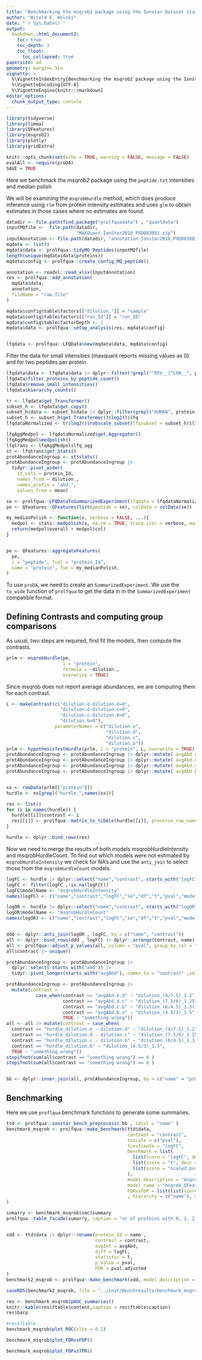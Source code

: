 ```yaml
---
title: "Benchmarking the msqrob2 package using the Ionstar Dataset starting from peptides.txt"
author: "Witold E. Wolski"
date: "`r Sys.Date()`"
output: 
  bookdown::html_document2:
    toc: true
    toc_depth: 3
    toc_float:
      toc_collapsed: true
papersize: a4
geometry: margin=.5in
vignette: >
  %\VignetteIndexEntry{Benchmarking the msqrob2 package using the Ionstar Dataset starting from peptides.txt} 
  %\VignetteEncoding{UTF-8}
  %\VignetteEngine{knitr::rmarkdown}
editor_options:
  chunk_output_type: console
---
```


```r
library(tidyverse)
library(limma)
library(QFeatures)
library(msqrob2)
library(plotly)
library(gridExtra)

knitr::opts_chunk$set(echo = TRUE, warning = FALSE, message = FALSE)
evalAll <- require(proDA)
SAVE = TRUE

```


Here we benchmark the _msqrob2_ package using the `peptide.txt` intensities and median polish

We will be examining the `msqrobHurdle` method, which does produce inference using `rlm` from protein intensity estimates and uses `glm` to obtain estimates in those cases where no estimates are found. 


```r
datadir <- file.path(find.package("prolfquadata") , "quantdata")
inputMQfile <-  file.path(datadir,
                          "MAXQuant_IonStar2018_PXD003881.zip")
inputAnnotation <- file.path(datadir, "annotation_Ionstar2018_PXD003881.xlsx")
mqdata <- list()
mqdata$data <- prolfqua::tidyMQ_Peptides(inputMQfile)
length(unique(mqdata$data$proteins))
mqdata$config <- prolfqua::create_config_MQ_peptide()

annotation <- readxl::read_xlsx(inputAnnotation)
res <- prolfqua::add_annotation(
  mqdata$data,
  annotation,
  fileName = "raw.file"
)

mqdata$config$table$factors[["dilution."]] = "sample"
mqdata$config$table$factors[["run_Id"]] = "run_ID"
mqdata$config$table$factorDepth <- 1
mqdata$data <- prolfqua::setup_analysis(res, mqdata$config)


lfqdata <- prolfqua::LFQData$new(mqdata$data, mqdata$config)
```


Filter the data for small intensities (maxquant reports missing values as 0) and for two peptides per protein.


```r
lfqdata$data <- lfqdata$data |> dplyr::filter(!grepl("^REV__|^CON__", protein_Id)) 
lfqdata$filter_proteins_by_peptide_count()
lfqdata$remove_small_intensities()
lfqdata$hierarchy_counts()


```



```r
tr <- lfqdata$get_Transformer()
subset_h <- lfqdata$get_copy()
subset_h$data <- subset_h$data |> dplyr::filter(grepl("HUMAN", protein_Id))
subset_h <- subset_h$get_Transformer()$log2()$lfq
lfqdataNormalized <- tr$log2()$robscale_subset(lfqsubset = subset_h)$lfq

```



```r
lfqAggMedpol <- lfqdataNormalized$get_Aggregator()
lfqAggMedpol$medpolish()
lfqtrans <- lfqAggMedpol$lfq_agg
st <- lfqtrans$get_Stats()
protAbundanceIngroup <- st$stats()
protAbundanceIngroup <- protAbundanceIngroup |>
  tidyr::pivot_wider(
    id_cols = protein_Id,
    names_from = dilution.,
    names_prefix = "abd.",
    values_from = mean)


```


```r


se <- prolfqua::LFQDataToSummarizedExperiment(lfqdata = lfqdataNormalized)
pe <- QFeatures::QFeatures(list(peptide = se), colData = colData(se))

my_medianPolish <- function(x, verbose = FALSE, ...){
  medpol <- stats::medpolish(x, na.rm = TRUE, trace.iter = verbose, maxiter = 10)
  return(medpol$overall + medpol$col)
}


pe <- QFeatures::aggregateFeatures(
  pe,
  i = "peptide", fcol = "protein_Id",
  name = "protein", fun = my_medianPolish, 
)
```

To use `proDA`, we need to create an `SummarizedExperiment`. We use the `to_wide` function of `prolfqua` to get the data in in the `SummarizedExperiment` compatible format.


## Defining Contrasts and computing group comparisons

As usual, two steps are required, first fit the models, then compute the contrasts.

```r
prlm <- msqrobHurdle(pe,
                     i = "protein",
                     formula = ~dilution.,
                     overwrite = TRUE)


```

Since msqrob does not report average abundances, we are computing them for each contrast.

```r
L <- makeContrast(c("dilution.e-dilution.d=0",
                    "dilution.d-dilution.c=0",
                    "dilution.c-dilution.b=0",
                    "dilution.b=0"),
                  parameterNames = c("dilution.e",
                                     "dilution.d",
                                     "dilution.c",
                                     "dilution.b"))
prlm <- hypothesisTestHurdle(prlm, i = "protein", L, overwrite = TRUE)
protAbundanceIngroup <- protAbundanceIngroup |> dplyr::mutate( avgAbd.e.d =  mean( c(abd.e,abd.d), na.rm = TRUE)  )
protAbundanceIngroup <- protAbundanceIngroup |> dplyr::mutate( avgAbd.d.c =  mean( c(abd.d,abd.c), na.rm = TRUE)  )
protAbundanceIngroup <- protAbundanceIngroup |> dplyr::mutate( avgAbd.c.b =  mean( c(abd.c,abd.b), na.rm = TRUE)  )
protAbundanceIngroup <- protAbundanceIngroup |> dplyr::mutate( avgAbd.b.a =  mean( c(abd.b,abd.a), na.rm = TRUE)  )


xx <- rowData(prlm[["protein"]])
hurdle <- xx[grepl("hurdle_",names(xx))]

res <- list()
for (i in names(hurdle)) { 
  hurdle[[i]]$contrast <- i
  res[[i]] <- prolfqua::matrix_to_tibble(hurdle[[i]], preserve_row_names = "name")
}

hurdle <- dplyr::bind_rows(res)

```


Now we need to merge the results of both models msqrobHurdleIntensity and msqrobHurdleCount. To find out which models were not estimated by `msqrobHurdleIntensity` we check for NA's and use the `anti_join` to select those from the `msqrobHurdleCount` models.

```r

logFC <- hurdle |> dplyr::select("name","contrast", starts_with("logFC"))
logFC <- filter(logFC ,!is.na(logFCt))
logFC$modelName <- "msqrobHurdleIntensity"
names(logFC) <- c("name","contrast","logFC","se","df","t","pval","modelName")

logOR <- hurdle |> dplyr::select("name","contrast", starts_with("logOR"))
logOR$modelName <- "msqrobHurdleCount"
names(logOR) <- c("name","contrast","logFC","se","df","t","pval","modelName")


ddd <- dplyr::anti_join(logOR , logFC, by = c("name", "contrast"))
all <- dplyr::bind_rows(ddd , logFC) |> dplyr::arrange(contrast, name)
all <- prolfqua::adjust_p_values(all, column = "pval", group_by_col = "contrast")
all$contrast |> unique()

protAbundanceIngroup <- protAbundanceIngroup |> 
  dplyr::select(-starts_with("abd")) |> 
  tidyr::pivot_longer(starts_with("avgAbd"), names_to = "contrast" ,values_to = "avgAbd")

protAbundanceIngroup <- protAbundanceIngroup |> 
  mutate(contrast = 
           case_when(contrast == "avgAbd.e.d" ~ "dilution_(9/7.5)_1.2",
                     contrast == "avgAbd.d.c" ~ "dilution_(7.5/6)_1.25",
                     contrast == "avgAbd.c.b" ~ "dilution_(6/4.5)_1.3(3)",
                     contrast == "avgAbd.b.a" ~ "dilution_(4.5/3)_1.5",
                     TRUE ~ "something wrong"))
all <- all |> mutate(contrast = case_when(
  contrast == "hurdle_dilution.e - dilution.d" ~ "dilution_(9/7.5)_1.2",
  contrast == "hurdle_dilution.d - dilution.c" ~ "dilution_(7.5/6)_1.25",
  contrast == "hurdle_dilution.c - dilution.b" ~ "dilution_(6/4.5)_1.3(3)",
  contrast == "hurdle_dilution.b" ~ "dilution_(4.5/3)_1.5",
  TRUE ~ "something wrong"))
stopifnot(sum(all$contrast == "something wrong") == 0 )
stopifnot(sum(all$contrast == "something wrong") == 0 )


bb <- dplyr::inner_join(all, protAbundanceIngroup, by = c("name" = "protein_Id", "contrast" = "contrast"))

```


## Benchmarking

Here we use `proflqua` benchmark functions to generate some summaries.

```r

ttd <- prolfqua::ionstar_bench_preprocess( bb , idcol = "name" )
benchmark_msqrob <- prolfqua::make_benchmark(ttd$data,
                                             contrast = "contrast",
                                             toscale = c("pval"),
                                             fcestimate = "logFC",
                                             benchmark = list(
                                               list(score = "logFC", desc = TRUE),
                                               list(score = "t", desc = TRUE),
                                               list(score = "scaled.pval", desc = TRUE)
                                             ),  
                                             model_description = "msqrob_QFeature",
                                             model_name = "msqrob_QFeature",
                                             FDRvsFDP = list(list(score = "pval.adjusted", desc = FALSE))
                                             , hierarchy = c("name"), summarizeNA = "t"
)

sumarry <- benchmark_msqrob$smc$summary
prolfqua::table_facade(sumarry, caption = "nr of proteins with 0, 1, 2, 3 missing contrasts.")



```


```r
xdd <- ttd$data |> dplyr::rename(protein_Id = name ,
                                 contrast = contrast,
                                 avgInt = avgAbd,
                                 diff = logFC,
                                 statistic = t,
                                 p.value = pval,
                                 FDR = pval.adjusted  
)
benchmark2_msqrob <- prolfqua::make_benchmark(xdd, model_description = "msqrob2", model_name = "msqrob2")
```

```r
saveRDS(benchmark2_msqrob, file = "../inst/Benchresults/benchmark_msqrob.RDS")

```

```r
res <- benchmark_msqrob$pAUC_summaries()
knitr::kable(res$ftable$content,caption = res$ftable$caption)
res$barp
```

```r
#res$ftable
benchmark_msqrob$plot_ROC(xlim = 0.2)
```

```r
benchmark_msqrob$plot_FDRvsFDP()
```

```r
benchmark_msqrob$plot_FDPvsTPR()
```
